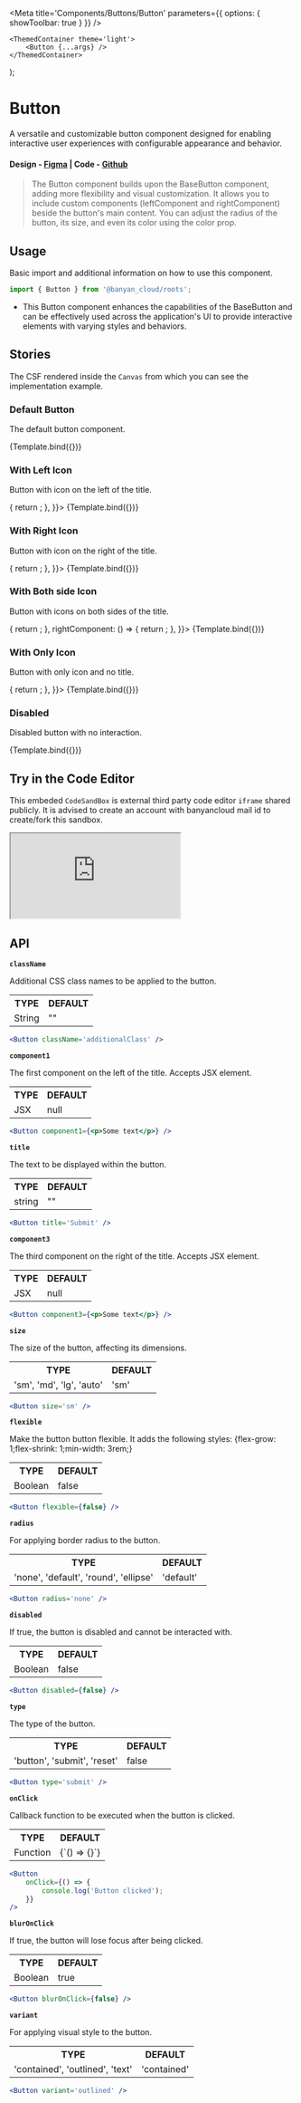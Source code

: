 

<Meta title='Components/Buttons/Button' parameters={{ options: { showToolbar: true } }} />

	<ThemedContainer theme='light'>
		<Button {...args} />
	</ThemedContainer>
);

# Button

A versatile and customizable button component designed for enabling interactive user experiences with configurable appearance and behavior.

#### Design - [Figma](https://www.figma.com/file/e9opoAtQHBo4vFd6u0Co98/Component-Library?type=design&node-id=1-2&mode=design&t=doFoJhh78NiStend-0) | Code - [Github](https://github.com/banyandata-cloud/roots/tree/main/components/buttons/button)

> The Button component builds upon the BaseButton component, adding more flexibility and visual customization. It allows you to include custom components (leftComponent and rightComponent) beside the button's main content. You can adjust the radius of the button, its size, and even its color using the color prop.

## Usage

Basic import and additional information on how to use this component.

```js
import { Button } from '@banyan_cloud/roots';
```

-   This Button component enhances the capabilities of the BaseButton and can be effectively used across the application's UI to provide interactive elements with varying styles and behaviors.

## Stories

The CSF rendered inside the `Canvas` from which you can see the implementation example.

### Default Button

The default button component.

<Canvas>
	<Story
		name='Default Button'
		args={{
			title: 'Button Name',
			variant: 'contained',
			size: 'md',
			radius: 'default',
			color: 'primary',
		}}>
		{Template.bind({})}
	</Story>
</Canvas>

### With Left Icon

Button with icon on the left of the title.

<Canvas>
	<Story
		name='With left icon'
		args={{
			title: 'Button Name',
			variant: 'contained',
			size: 'md',
			radius: 'default',
			color: 'primary',
			leftComponent: () => {
				return <ArrowIcon height='24' width='24' color='#ffffff' />;
			},
		}}>
		{Template.bind({})}
	</Story>
</Canvas>

### With Right Icon

Button with icon on the right of the title.

<Canvas>
	<Story
		name='With right icon'
		args={{
			title: 'Button Name',
			variant: 'contained',
			size: 'md',
			radius: 'default',
			color: 'primary',
			rightComponent: () => {
				return <CopyIcon active height='12' width='12' color='#ffffff' />;
			},
		}}>
		{Template.bind({})}
	</Story>
</Canvas>

### With Both side Icon

Button with icons on both sides of the title.

<Canvas>
	<Story
		name='With both side icon'
		args={{
			title: 'Button Name',
			variant: 'contained',
			size: 'md',
			radius: 'default',
			color: 'primary',
			leftComponent: () => {
				return <ArrowIcon height='24' width='24' color='#ffffff' />;
			},
			rightComponent: () => {
				return <CopyIcon active height='12' width='12' color='#ffffff' />;
			},
		}}>
		{Template.bind({})}
	</Story>
</Canvas>

### With Only Icon

Button with only icon and no title.

<Canvas>
	<Story
		name='With only icon'
		args={{
			title: '',
			variant: 'contained',
			size: 'md',
			radius: 'default',
			color: 'primary',
			leftComponent: () => {
				return <ArrowIcon height='24' width='24' color='#ffffff' />;
			},
		}}>
		{Template.bind({})}
	</Story>
</Canvas>

### Disabled

Disabled button with no interaction.

<Canvas>
	<Story
		name='Disabled'
		args={{
			title: 'Button Name',
			variant: 'contained',
			size: 'md',
			radius: 'default',
			color: 'secondary',
			disabled: true,
		}}>
		{Template.bind({})}
	</Story>
</Canvas>

## Try in the Code Editor

This embeded `CodeSandBox` is external third party code editor `iframe` shared publicly. It is advised to create an account with banyancloud mail id to create/fork this sandbox.

<iframe
	src='https://codesandbox.io/embed/banyancloud-Button-2m9sk7?fontsize=14&hidenavigation=1&theme=dark'
	style={{ width: '100%', height: '500px', border: 0, borderRadius: '4px', overflow: 'hidden' }}
	title='BanyanCloud - Button'
	allow='accelerometer; ambient-light-sensor; camera; encrypted-media; geolocation; gyroscope; hid; microphone; midi; payment; usb; vr; xr-spatial-tracking'
	sandbox='allow-forms allow-modals allow-popups allow-presentation allow-same-origin allow-scripts'></iframe>

## API

**`className`**

Additional CSS class names to be applied to the button.

<table style={{ width: '100%' }}>
	<tr>
		<th style={{ textAlign: 'left', width: '50%' }}>TYPE</th>
		<th style={{ textAlign: 'left', width: '50%' }}>DEFAULT</th>
	</tr>
	<tr>
		<td>String</td>
		<td>""</td>
	</tr>
</table>

```jsx
<Button className='additionalClass' />
```

**`component1`**

The first component on the left of the title. Accepts JSX element.

<table style={{ width: '100%' }}>
	<tr>
		<th style={{ textAlign: 'left', width: '50%' }}>TYPE</th>
		<th style={{ textAlign: 'left', width: '50%' }}>DEFAULT</th>
	</tr>
	<tr>
		<td>JSX</td>
		<td>null</td>
	</tr>
</table>

```jsx
<Button component1={<p>Some text</p>} />
```

**`title`**

The text to be displayed within the button.

<table style={{ width: '100%' }}>
	<tr>
		<th style={{ textAlign: 'left', width: '50%' }}>TYPE</th>
		<th style={{ textAlign: 'left', width: '50%' }}>DEFAULT</th>
	</tr>
	<tr>
		<td>string</td>
		<td>""</td>
	</tr>
</table>

```jsx
<Button title='Submit' />
```

**`component3`**

The third component on the right of the title. Accepts JSX element.

<table style={{ width: '100%' }}>
	<tr>
		<th style={{ textAlign: 'left', width: '50%' }}>TYPE</th>
		<th style={{ textAlign: 'left', width: '50%' }}>DEFAULT</th>
	</tr>
	<tr>
		<td>JSX</td>
		<td>null</td>
	</tr>
</table>

```jsx
<Button component3={<p>Some text</p>} />
```

**`size`**

The size of the button, affecting its dimensions.

<table style={{ width: '100%' }}>
	<tr>
		<th style={{ textAlign: 'left', width: '50%' }}>TYPE</th>
		<th style={{ textAlign: 'left', width: '50%' }}>DEFAULT</th>
	</tr>
	<tr>
		<td>'sm', 'md', 'lg', 'auto'</td>
		<td>'sm'</td>
	</tr>
</table>

```jsx
<Button size='sm' />
```

**`flexible`**

Make the button button flexible. It adds the following styles: {flex-grow: 1;flex-shrink: 1;min-width: 3rem;}

<table style={{ width: '100%' }}>
	<tr>
		<th style={{ textAlign: 'left', width: '50%' }}>TYPE</th>
		<th style={{ textAlign: 'left', width: '50%' }}>DEFAULT</th>
	</tr>
	<tr>
		<td>Boolean</td>
		<td>false</td>
	</tr>
</table>

```jsx
<Button flexible={false} />
```

**`radius`**

For applying border radius to the button.

<table style={{ width: '100%' }}>
	<tr>
		<th style={{ textAlign: 'left', width: '50%' }}>TYPE</th>
		<th style={{ textAlign: 'left', width: '50%' }}>DEFAULT</th>
	</tr>
	<tr>
		<td>'none', 'default', 'round', 'ellipse'</td>
		<td>'default'</td>
	</tr>
</table>

```jsx
<Button radius='none' />
```

**`disabled`**

If true, the button is disabled and cannot be interacted with.

<table style={{ width: '100%' }}>
	<tr>
		<th style={{ textAlign: 'left', width: '50%' }}>TYPE</th>
		<th style={{ textAlign: 'left', width: '50%' }}>DEFAULT</th>
	</tr>
	<tr>
		<td>Boolean</td>
		<td>false</td>
	</tr>
</table>

```jsx
<Button disabled={false} />
```

**`type`**

The type of the button.

<table style={{ width: '100%' }}>
	<tr>
		<th style={{ textAlign: 'left', width: '50%' }}>TYPE</th>
		<th style={{ textAlign: 'left', width: '50%' }}>DEFAULT</th>
	</tr>
	<tr>
		<td>'button', 'submit', 'reset'</td>
		<td>false</td>
	</tr>
</table>

```jsx
<Button type='submit' />
```

**`onClick`**

Callback function to be executed when the button is clicked.

<table style={{ width: '100%' }}>
	<tr>
		<th style={{ textAlign: 'left', width: '50%' }}>TYPE</th>
		<th style={{ textAlign: 'left', width: '50%' }}>DEFAULT</th>
	</tr>
	<tr>
		<td>Function</td>
		<td>{`() => {}`}</td>
	</tr>
</table>

```jsx
<Button
	onClick={() => {
		console.log('Button clicked');
	}}
/>
```

**`blurOnClick`**

If true, the button will lose focus after being clicked.

<table style={{ width: '100%' }}>
	<tr>
		<th style={{ textAlign: 'left', width: '50%' }}>TYPE</th>
		<th style={{ textAlign: 'left', width: '50%' }}>DEFAULT</th>
	</tr>
	<tr>
		<td>Boolean</td>
		<td>true</td>
	</tr>
</table>

```jsx
<Button blurOnClick={false} />
```

**`variant`**

For applying visual style to the button.

<table style={{ width: '100%' }}>
	<tr>
		<th style={{ textAlign: 'left', width: '50%' }}>TYPE</th>
		<th style={{ textAlign: 'left', width: '50%' }}>DEFAULT</th>
	</tr>
	<tr>
		<td>'contained', 'outlined', 'text'</td>
		<td>'contained'</td>
	</tr>
</table>

```jsx
<Button variant='outlined' />
```
